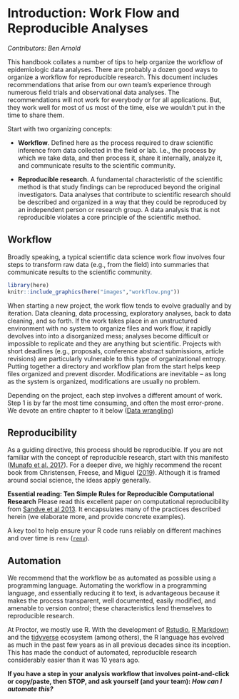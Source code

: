 # Introduction: Work Flow and Reproducible Analyses {#intro}

_Contributors: Ben Arnold_

This handbook collates a number of tips to help organize the workflow of epidemiologic data analyses. There are probably a dozen good ways to organize a workflow for reproducible research. This document includes recommendations that arise from our own team's experience through numerous field trials and observational data analyses. The recommendations will not work for everybody or for all applications. But, they work well for most of us most of the time, else we wouldn't put in the time to share them. 

Start with two organizing concepts:

   - **Workflow**. Defined here as the process required to draw scientific inference from data collected in the field or lab. I.e., the process by which we take data, and then process it, share it internally, analyze it, and communicate results to the scientific community.

   - **Reproducible research**. A fundamental characteristic of the scientific method is that study findings can be reproduced beyond the original investigators. Data analyses that contribute to scientific research should be described and organized in a way that they could be reproduced by an independent person or research group. A data analysis that is not reproducible violates a core principle of the scientific method.


## Workflow

Broadly speaking, a typical scientific data science work flow involves four steps to transform raw data (e.g., from the field) into summaries that communicate results to the scientific community.

```r
library(here)
knitr::include_graphics(here("images","workflow.png"))
```

When starting a new project, the work flow tends to evolve gradually and by iteration. Data cleaning, data processing, exploratory analyses, back to data cleaning, and so forth. If the work takes place in an unstructured environment with no system to organize files and work flow, it rapidly devolves into into a disorganized mess; analyses become difficult or impossible to replicate and they are anything but scientific. Projects with short deadlines (e.g., proposals, conference abstract submissions, article revisions) are particularly vulnerable to this type of organizational entropy. Putting together a directory and workflow plan from the start helps keep files organized and prevent disorder. Modifications are inevitable – as long as the system is organized, modifications are usually no problem.

Depending on the project, each step involves a different amount of work. Step 1 is by far the most time consuming, and often the most error-prone. We devote an entire chapter to it below ([Data wrangling](#datawrangling))


## Reproducibility

As a guiding directive, this process should be reproducible. If you are not familiar with the concept of reproducible research, start with this manifesto ([Munafo et al. 2017](https://www.nature.com/articles/s41562-016-0021)). For a deeper dive, we highly recommend the recent book from Christensen, Freese, and Miguel ([2019](https://www.ucpress.edu/book/9780520296954/transparent-and-reproducible-social-science-research)). Although it is framed around social science, the ideas apply generally.

**Essential reading: Ten Simple Rules for Reproducible Computational Research** Please read this excellent paper on computational reproducibility from [Sandve et al 2013](https://journals.plos.org/ploscompbiol/article?id=10.1371/journal.pcbi.1003285).  It encapsulates many of the practices described herein (we elaborate more, and provide concrete examples). 

A key tool to help ensure your R code runs reliably on different machines and over time is `renv` ([`renv`](#renv)).

## Automation

We recommend that the workflow be as automated as possible using a programming language. Automating the workflow in a programming language, and essentially reducing it to text, is advantageous because it makes the process transparent, well documented, easily modified, and amenable to version control; these characteristics lend themselves to reproducible research. 

At Proctor, we mostly use R. With the development of [Rstudio](https://rstudio.com/), [R Markdown](https://rmarkdown.rstudio.com/) and the [tidyverse](https://www.tidyverse.org/) ecosystem (among others), the R language has evolved as much in the past few years as in all previous decades since its inception. This has made the conduct of automated, reproducible research considerably easier than it was 10 years ago.

**If you have a step in your analysis workflow that involves point-and-click or copy/paste, then STOP, and ask yourself (and your team): ** ***How can I automate this?***
